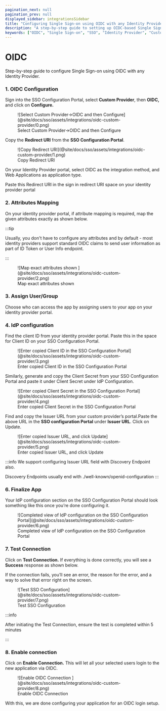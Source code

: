 ```yaml
---
pagination_next: null
pagination_prev: null
displayed_sidebar: integrationsSidebar
title: "Configuring Single Sign-on using OIDC with any Identity Provider"
description: "A step-by-step guide to setting up OIDC-based Single Sign-on with any Identity Provider, including configuration, attributes mapping, and testing."
keywords: ["OIDC", "Single Sign-on", "SSO", "Identity Provider", "Custom Provider", "OpenID Connect", "Authentication", "Authorization"]
---
```


# OIDC

<Subtitle>
  Step-by-step guide to configure Single Sign-on using OIDC with any Identity
  Provider.
</Subtitle>

### 1. OIDC Configuration

Sign into the SSO Configuration Portal, select **Custom Provider**, then **OIDC,** and click on **Configure.**

<figure>
  ![Select Custom Provider→OIDC and then
  Configure](@site/docs/sso/assets/integrations/oidc-custom-provider/0.png)
  <figcaption>Select Custom Provider→OIDC and then Configure</figcaption>
</figure>

Copy the **Redirect URl** from the **SSO Configuration Portal**.

<figure>
  ![Copy Redirect
  URI](@site/docs/sso/assets/integrations/oidc-custom-provider/1.png)
  <figcaption>Copy Redirect URI</figcaption>
</figure>

On your Identity Provider portal, select OIDC as the integration method, and Web Applications as application type.

Paste this Redirect URI in the sign in redirect URI space on your identity provider portal

### 2. Attributes Mapping

On your identity provider portal, if attribute mapping is required, map the given attributes exactly as shown below.

:::tip

Usually, you don't have to configure any attributes and by default - most identity providers support standard OIDC claims to send user information as part of ID Token or User Info endpoint.

:::

<figure>
  ![Map exact attributes shown
  ](@site/docs/sso/assets/integrations/oidc-custom-provider/2.png)
  <figcaption>Map exact attributes shown</figcaption>
</figure>

### 3. Assign User/Group

Choose who can access the app by assigning users to your app on your identity provider portal.

### 4. IdP configuration

Find the client ID from your identity provider portal. Paste this in the space for Client ID on your SSO Configuration Portal.

<figure>
  ![Enter copied Client ID in the SSO Configuration
  Portal](@site/docs/sso/assets/integrations/oidc-custom-provider/3.png)
  <figcaption>
    Enter copied Client ID in the SSO Configuration Portal
  </figcaption>
</figure>

Similarly, generate and copy the Client Secret from your SSO Configuration Portal and paste it under Client Secret under IdP Configuration.

<figure>
  ![Enter copied Client Secret in the SSO Configuration
  Portal](@site/docs/sso/assets/integrations/oidc-custom-provider/4.png)
  <figcaption>
    Enter copied Client Secret in the SSO Configuration Portal
  </figcaption>
</figure>

Find and copy the Issuer URL from your custom provider’s portal.Paste the above URL in the **SSO configuration Portal** under **Issuer URL**. Click on Update.

<figure>
  ![Enter copied Issuer URL, and click
  Update](@site/docs/sso/assets/integrations/oidc-custom-provider/5.png)
  <figcaption>Enter copied Issuer URL, and click Update</figcaption>
</figure>

:::info
We support configuring Issuer URL field with Discovery Endpoint also.

Discovery Endpoints usually end with ./well-known/openid-configuration
:::

### 6. Finalize App

Your IdP configuration section on the SSO Configuration Portal should look something like this once you’re done configuring it.

<figure>
  ![Completed view of IdP configuration on the SSO Configuration
  Portal](@site/docs/sso/assets/integrations/oidc-custom-provider/6.png)
  <figcaption>
    Completed view of IdP configuration on the SSO Configuration Portal
  </figcaption>
</figure>

### 7. Test Connection

Click on **Test Connection.** If everything is done correctly, you will see a **Success** response as shown below.

If the connection fails, you’ll see an error, the reason for the error, and a way to solve that error right on the screen.

<figure>
  ![Test SSO
  Configuration](@site/docs/sso/assets/integrations/oidc-custom-provider/7.png)
  <figcaption>Test SSO Configuration</figcaption>
</figure>

:::info

After initiating the Test Connection, ensure the test is completed within 5 minutes

:::

### 8. Enable connection

Click on **Enable Connection.** This will let all your selected users login to the new application via OIDC.

<figure>
  ![Enable OIDC Connection
  ](@site/docs/sso/assets/integrations/oidc-custom-provider/8.png)
  <figcaption>Enable OIDC Connection</figcaption>
</figure>

With this, we are done configuring your application for an OIDC login setup.
